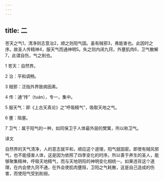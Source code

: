 ```yaml
---
---
---
```

title: 二
---




苍天之气1，清净则志意治2，顺之则阳气固。虽有贼邪3，弗能害也。此因时之序。故圣人传精神4，服天气而通神明5。失之则内闭九窍，外壅肌肉6，卫气散解7，此谓自伤，气之削也。

1 苍天：自然界。

2 治：平和调畅。

3 贼邪：泛指外界致病因素。

4 传：通“抟”（tuán），专一，集中。

5 服天气：即《上古天真论》之“呼吸精气”，吸取天地之气。

6 壅：阻塞。

7 卫气：属于阳气的一种，如同保卫于人体最外层的樊篱，所以称卫气。

译文

自然界的天气清净，人的意志就平和，顺应这个道理，阳气就固密。即使有贼风邪气，也不能侵害人体，这是因为依照了四季变化的时序。所以善于养生的圣人，能够聚集精神，呼吸天地精气，而与天地阴阳的神明变化相统一。如果违背这个道理，在内会使九窍不通，在外会使肌肉壅阻，卫阳之气耗散，这是自己造成的伤害，而使阳气受到削弱。